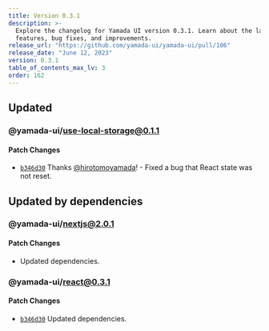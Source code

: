 ```yaml
---
title: Version 0.3.1
description: >-
  Explore the changelog for Yamada UI version 0.3.1. Learn about the latest
  features, bug fixes, and improvements.
release_url: "https://github.com/yamada-ui/yamada-ui/pull/106"
release_date: "June 12, 2023"
version: 0.3.1
table_of_contents_max_lv: 3
order: 162
---
```


## Updated

### @yamada-ui/use-local-storage@0.1.1

#### Patch Changes

- [`b346d30`](https://github.com/hirotomoyamada/yamada-ui/commit/b346d305d809e72ff47dca7f8b4898b2597cac10) Thanks [@hirotomoyamada](https://github.com/hirotomoyamada)! - Fixed a bug that React state was not reset.

## Updated by dependencies

### @yamada-ui/nextjs@2.0.1

#### Patch Changes

- Updated dependencies.

### @yamada-ui/react@0.3.1

#### Patch Changes

- [`b346d30`](https://github.com/hirotomoyamada/yamada-ui/commit/b346d305d809e72ff47dca7f8b4898b2597cac10) Updated dependencies.
